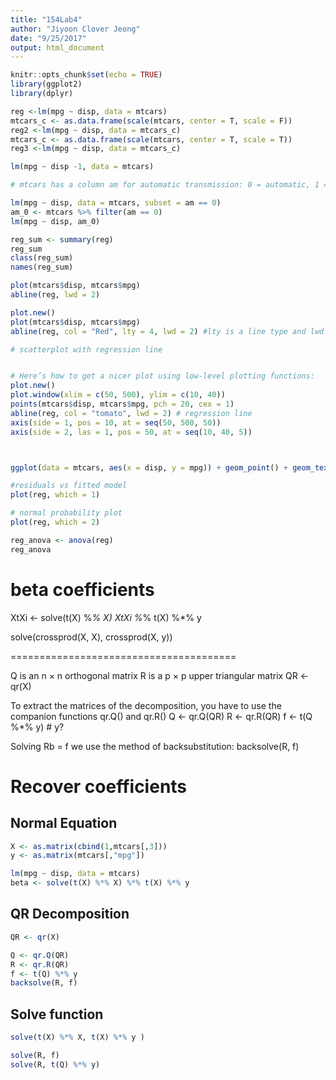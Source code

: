 ```yaml
---
title: "154Lab4"
author: "Jiyoon Clover Jeong"
date: "9/25/2017"
output: html_document
---
```


```r
knitr::opts_chunk$set(echo = TRUE)
library(ggplot2)
library(dplyr)
```

```r


reg <-lm(mpg ~ disp, data = mtcars)
mtcars_c <- as.data.frame(scale(mtcars, center = T, scale = F))
reg2 <-lm(mpg ~ disp, data = mtcars_c)
mtcars_c <- as.data.frame(scale(mtcars, center = T, scale = T))
reg3 <-lm(mpg ~ disp, data = mtcars_c)

lm(mpg ~ disp -1, data = mtcars)

# mtcars has a column am for automatic transmission: 0 = automatic, 1 = manual. Find out how to use the argument subset of lm() to regress mpg on disp, with just those cars having automatic transmission.

lm(mpg ~ disp, data = mtcars, subset = am == 0)
am_0 <- mtcars %>% filter(am == 0)
lm(mpg ~ disp, am_0)

```



```r
reg_sum <- summary(reg)
reg_sum
class(reg_sum)
names(reg_sum)

```




```r

plot(mtcars$disp, mtcars$mpg)
abline(reg, lwd = 2)

plot.new()
plot(mtcars$disp, mtcars$mpg)
abline(reg, col = "Red", lty = 4, lwd = 2) #lty is a line type and lwd is line width

# scatterplot with regression line


# Here’s how to get a nicer plot using low-level plotting functions:
plot.new()
plot.window(xlim = c(50, 500), ylim = c(10, 40))
points(mtcars$disp, mtcars$mpg, pch = 20, cex = 1)
abline(reg, col = "tomato", lwd = 2) # regression line
axis(side = 1, pos = 10, at = seq(50, 500, 50))
axis(side = 2, las = 1, pos = 50, at = seq(10, 40, 5))



ggplot(data = mtcars, aes(x = disp, y = mpg)) + geom_point() + geom_text(label = rownames(mtcars), size = 3, alpha = 0.5) +  xlim(50,500) + ylim(10, 35) + geom_smooth(method = "lm", se = FALSE) 

```



```r
#residuals vs fitted model
plot(reg, which = 1)

# normal probability plot
plot(reg, which = 2)

reg_anova <- anova(reg)
reg_anova


```



# beta coefficients
XtXi <- solve(t(X) %*% X)
XtXi %*% t(X) %*% y

solve(crossprod(X, X), crossprod(X, y))

=======================================


Q is an n × n orthogonal matrix
 R is a p × p upper triangular matrix
QR <- qr(X)

To extract the matrices of the decomposition, you have to use the companion functions qr.Q() and qr.R()
Q <- qr.Q(QR)
R <- qr.R(QR)
f <- t(Q %*% y)    # y?

Solving Rb = f we use the method of backsubstitution:
backsolve(R, f)



# Recover coefficients
## Normal Equation

```r


X <- as.matrix(cbind(1,mtcars[,3]))
y <- as.matrix(mtcars[,"mpg"])

lm(mpg ~ disp, data = mtcars)
beta <- solve(t(X) %*% X) %*% t(X) %*% y

```


## QR Decomposition

```r

QR <- qr(X)

Q <- qr.Q(QR)
R <- qr.R(QR)
f <- t(Q) %*% y
backsolve(R, f)

```


## Solve function 

```r

solve(t(X) %*% X, t(X) %*% y )

solve(R, f)
solve(R, t(Q) %*% y)

```

